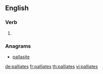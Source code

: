 ==English==

===Verb===
{{head|en|verb form}}

# {{en-third-person singular of|palliate}}

===Anagrams===
* [[pallasite#English|pallasite]]

[[de:palliates]]
[[fr:palliates]]
[[th:palliates]]
[[vi:palliates]]